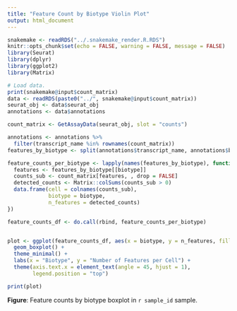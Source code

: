 ```yaml
---
title: "Feature Count by Biotype Violin Plot"
output: html_document
---
```


```r
snakemake <- readRDS("../.snakemake_render.R.RDS")
knitr::opts_chunk$set(echo = FALSE, warning = FALSE, message = FALSE)
library(Seurat)
library(dplyr)
library(ggplot2)
library(Matrix)

# Load data.
print(snakemake@input$count_matrix)
data <- readRDS(paste0("../", snakemake@input$count_matrix))
seurat_obj <- data$seurat_obj
annotations <- data$annotations
```

```r
count_matrix <- GetAssayData(seurat_obj, slot = "counts")

annotations <- annotations %>%
  filter(transcript_name %in% rownames(count_matrix))
features_by_biotype <- split(annotations$transcript_name, annotations$biotype)

feature_counts_per_biotype <- lapply(names(features_by_biotype), function(biotype) {
  features <- features_by_biotype[[biotype]]
  counts_sub <- count_matrix[features, , drop = FALSE]
  detected_counts <- Matrix::colSums(counts_sub > 0)
  data.frame(cell = colnames(counts_sub),
             biotype = biotype,
             n_features = detected_counts)
})

feature_counts_df <- do.call(rbind, feature_counts_per_biotype)


plot <- ggplot(feature_counts_df, aes(x = biotype, y = n_features, fill = biotype)) +
  geom_boxplot() +
  theme_minimal() +
  labs(x = "Biotype", y = "Number of Features per Cell") +
  theme(axis.text.x = element_text(angle = 45, hjust = 1),
        legend.position = "top")
```

```r
print(plot)
```

**Figure**: Feature counts by biotype boxplot in `r sample_id` sample.